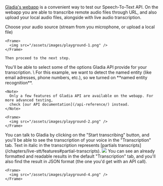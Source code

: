[Gladia's webapp](https://app.gladia.io/playground/1) is a convenient way to test our Speech-To-Text API. On the webapp
you are able to transcribe remote audio files through URL, and also upload your local audio files, alongside with live
audio transcription.

<Steps>
  <Step title="Select your audio source">
    Choose your audio source (stream from you microphone, or upload a local file)

    <Frame>
      <img src="/assets/images/playground-1.png" />
    </Frame>

    Then proceed to the next step.
  </Step>

  <Step title="Select features">
    You'll be able to select <Tooltip tip="If you want to see a complete list of the features Gladia's API provide check the Features section">some of
    the options</Tooltip> Gladia API provide for your transcription. \
    For this example, we want to detect the named entity (like email adresses, phone numbers, etc.), so we turned on **named entity recognition**.

    <Note>
      Only a few features of Gladia API are available on the webapp. For more advanced testing,
      check [our API documentation](/api-reference/) instead.
    </Note>

    <Frame>
      <img src="/assets/images/playground-2.png" />
    </Frame>
  </Step>

  <Step title="Talk to Gladia">
    You can talk to Gladia by clicking on the "Start transcribing" button, and you'll be able to see the transcription of your voice in the "Transcription" tab.
    <Note>
      Text in italic in the transcription represents [partials transcripts](/chapters/live-stt/features#partial-transcripts).
    </Note>
    <Frame>
      <img src="/assets/images/playground-3.png" />
    </Frame>
  </Step>

  <Step title="Transcribe">
    You can see an already formatted and readable results in the default "Transcription" tab, and you'll also find
    the result in JSON format (the one you'd get with an API call).

    <Frame>
      <img src="/assets/images/playground-4.png" />
    </Frame>
  </Step>
</Steps>
